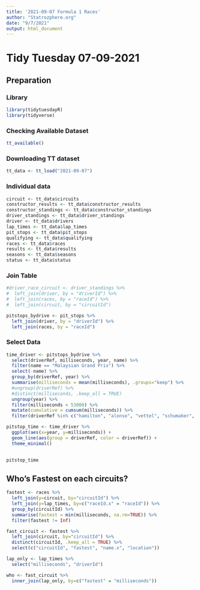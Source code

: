 ```yaml
---
title: '2021-09-07 Formula 1 Races'
author: "Statrozphere.org"
date: "9/7/2021"
output: html_document
---
```


# Tidy Tuesday 07-09-2021

## Preparation {.tabset}
### Library
```r
library(tidytuesdayR)
library(tidyverse)
```
### Checking Available Dataset
```r
tt_available()
```

### Downloading TT dataset
```r
tt_data <- tt_load("2021-09-07")
```

### Individual data
```r
circuit <- tt_data$circuits
constructor_results <- tt_data$constructor_results
constructor_standings <- tt_data$constructor_standings
driver_standings <- tt_data$driver_standings
driver <- tt_data$drivers
lap_times <- tt_data$lap_times
pit_stops <- tt_data$pit_stops
qualifying <- tt_data$qualifying
races <- tt_data$races
results <- tt_data$results
seasons <- tt_data$seasons
status <- tt_data$status
```

### Join Table
```r
#driver_race_circuit <- driver_standings %>%
#  left_join(driver, by = "driverId") %>%
#  left_join(races, by = "raceId") %>% 
#  left_join(circuit, by = "circuitId")
```

```r
pitstops_bydrive <- pit_stops %>%
  left_join(driver, by = "driverId") %>%
  left_join(races, by = "raceId")
```

### Select Data
```r
time_driver <- pitstops_bydrive %>% 
  select(driverRef, milliseconds, year, name) %>%
  filter(name == "Malaysian Grand Prix") %>%
  select(-name) %>%
  group_by(driverRef, year) %>%
  summarise(milliseconds = mean(milliseconds), .groups="keep") %>%
  #ungroup(driverRef) %>%
  #distinct(milliseconds, .keep_all = TRUE)
  ungroup(year) %>%
  filter(milliseconds < 53000) %>%
  mutate(cumulative = cumsum(milliseconds)) %>%
  filter(driverRef %in% c("hamilton", "alonso", "vettel", "schumaker", "bottas", "hulkenberg", "massa", "perez", "rosberg", "raikkonen"))

pitstop_time <- time_driver %>%
  ggplot(aes(x=year, y=milliseconds)) +
  geom_line(aes(group = driverRef, color = driverRef)) +
  theme_minimal()

  
pitstop_time
```
## Who's Fastest on each circuits?
```r
fastest <- races %>%
  left_join(y=circuit, by="circuitId") %>%
  left_join(y=lap_times, by=c("raceId.x" = "raceId")) %>%
  group_by(circuitId) %>%
  summarise(fastest = min(milliseconds, na.rm=TRUE)) %>%
  filter(fastest != Inf)

fast_circuit <- fastest %>%
  left_join(circuit, by="circuitId") %>%
  distinct(circuitId, .keep_all = TRUE) %>%
  select(c("circuitId", "fastest", "name.x", "location"))

lap_only <- lap_times %>%
  select("milliseconds", "driverId")

who <- fast_circuit %>%
  inner_join(lap_only, by=c("fastest" = "milliseconds"))
```






























